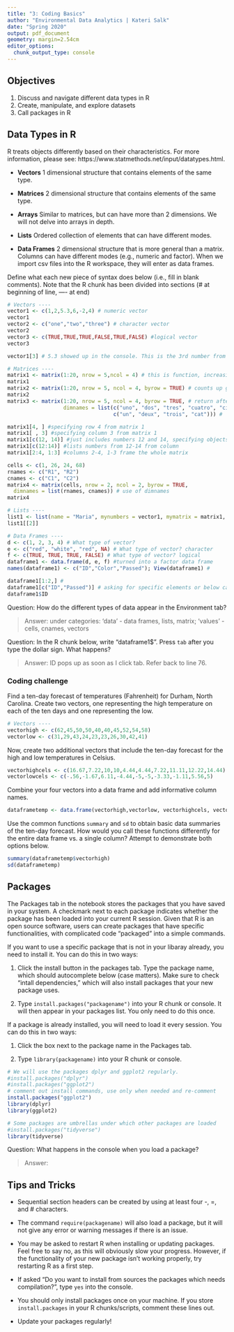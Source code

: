 ```yaml
---
title: "3: Coding Basics"
author: "Environmental Data Analytics | Kateri Salk"
date: "Spring 2020"
output: pdf_document
geometry: margin=2.54cm
editor_options: 
  chunk_output_type: console
---
```


## Objectives
1. Discuss and navigate different data types in R
2. Create, manipulate, and explore datasets
3. Call packages in R

## Data Types in R
R treats objects differently based on their characteristics. For more information, please see: https://www.statmethods.net/input/datatypes.html. 

* **Vectors** 1 dimensional structure that contains elements of the same type.

* **Matrices** 2 dimensional structure that contains elements of the same type.

* **Arrays** Similar to matrices, but can have more than 2 dimensions. We will not delve into arrays in depth.

* **Lists** Ordered collection of elements that can have different modes.

* **Data Frames** 2 dimensional structure that is more general than a matrix. Columns can have different modes (e.g., numeric and factor). When we import csv files into the R workspace, they will enter as data frames.

Define what each new piece of syntax does below (i.e., fill in blank comments). Note that the R chunk has been divided into sections (# at beginning of line, ---- at end)
```r
# Vectors ----
vector1 <- c(1,2,5.3,6,-2,4) # numeric vector
vector1
vector2 <- c("one","two","three") # character vector
vector2
vector3 <- c(TRUE,TRUE,TRUE,FALSE,TRUE,FALSE) #logical vector
vector3

vector1[3] # 5.3 showed up in the console. This is the 3rd number from vector 1.

# Matrices ----
matrix1 <- matrix(1:20, nrow = 5,ncol = 4) # this is function, increasing down and right by each column
matrix1
matrix2 <- matrix(1:20, nrow = 5, ncol = 4, byrow = TRUE) # counts up going left to right and going down a row
matrix2
matrix3 <- matrix(1:20, nrow = 5, ncol = 4, byrow = TRUE, # return after comma continues the line
                  dimnames = list(c("uno", "dos", "tres", "cuatro", "cinco"), 
                                  c("un", "deux", "trois", "cat"))) #

matrix1[4, ] #specifying row 4 from matrix 1
matrix1[ , 3] #specifying column 3 from matrix 1
matrix1[c(12, 14)] #just includes numbers 12 and 14, specifying objects in the matrix 
matrix1[c(12:14)] #lists numbers from 12-14 from column
matrix1[2:4, 1:3] #columns 2-4, 1-3 frame the whole matrix

cells <- c(1, 26, 24, 68)
rnames <- c("R1", "R2")
cnames <- c("C1", "C2") 
matrix4 <- matrix(cells, nrow = 2, ncol = 2, byrow = TRUE,
  dimnames = list(rnames, cnames)) # use of dimnames
matrix4

# Lists ---- 
list1 <- list(name = "Maria", mynumbers = vector1, mymatrix = matrix1, age = 5.3); list1
list1[[2]]

# Data Frames ----
d <- c(1, 2, 3, 4) # What type of vector?
e <- c("red", "white", "red", NA) # What type of vector? character
f <- c(TRUE, TRUE, TRUE, FALSE) # What type of vector? logical
dataframe1 <- data.frame(d, e, f) #turned into a factor data frame
names(dataframe1) <- c("ID","Color","Passed"); View(dataframe1) # 

dataframe1[1:2,] # 
dataframe1[c("ID","Passed")] # asking for specific elements or below call up specific columns or row?
dataframe1$ID

```
Question: How do the different types of data appear in the Environment tab?

> Answer: under categories: 'data' - data frames, lists, matrix; 'values' - cells, cnames, vectors

Question: In the R chunk below, write "dataframe1$". Press `tab` after you type the dollar sign. What happens?

> Answer: ID pops up as soon as I click tab. Refer back to line 76.

### Coding challenge

Find a ten-day forecast of temperatures (Fahrenheit) for Durham, North Carolina. Create two vectors, one representing the high temperature on each of the ten days and one representing the low.

```r
# Vectors ----
vectorhigh <- c(62,45,50,50,40,40,45,52,54,58)
vectorlow <- c(31,29,43,24,23,23,26,30,42,41)
```

Now, create two additional vectors that include the ten-day forecast for the high and low temperatures in Celsius.

```r
vectorhighcels <- c(16.67,7.22,10,10,4.44,4.44,7.22,11.11,12.22,14.44)
vectorlowcels <- c(-.56,-1.67,6.11,-4.44,-5,-5,-3.33,-1.11,5.56,5)
```

Combine your four vectors into a data frame and add informative column names.

```r
dataframetemp <- data.frame(vectorhigh,vectorlow, vectorhighcels, vectorlowcels) #name these myself
```

Use the common functions `summary` and `sd` to obtain basic data summaries of the ten-day forecast. How would you call these functions differently for the entire data frame vs. a single column? Attempt to demonstrate both options below.

```r
summary(dataframetemp$vectorhigh)
sd(dataframetemp)
```


## Packages

The Packages tab in the notebook stores the packages that you have saved in your system. A checkmark next to each package indicates whether the package has been loaded into your current R session. Given that R is an open source software, users can create packages that have specific functionalities, with complicated code "packaged" into a simple commands.

If you want to use a specific package that is not in your libaray already, you need to install it. You can do this in two ways: 

1. Click the install button in the packages tab. Type the package name, which should autocomplete below (case matters). Make sure to check "intall dependencies," which will also install packages that your new package uses. 

2. Type `install.packages("packagename")` into your R chunk or console. It will then appear in your packages list. You only need to do this once. 

If a package is already installed, you will need to load it every session. You can do this in two ways: 

1. Click the box next to the package name in the Packages tab. 

2. Type `library(packagename)` into your R chunk or console.


```r
# We will use the packages dplyr and ggplot2 regularly. 
#install.packages("dplyr") 
#install.packages("ggplot2")
# comment out install commands, use only when needed and re-comment
install.packages("ggplot2")
library(dplyr)
library(ggplot2)

# Some packages are umbrellas under which other packages are loaded
#install.packages("tidyverse")
library(tidyverse)
```

Question: What happens in the console when you load a package?

> Answer: 


## Tips and Tricks

* Sequential section headers can be created by using at least four -, =, and # characters.

* The command `require(packagename)` will also load a package, but it will not give any error or warning messages if there is an issue.

* You may be asked to restart R when installing or updating packages. Feel free to say no, as this will obviously slow your progress. However, if the functionality of your new package isn't working properly, try restarting R as a first step. 

* If asked "Do you want to install from sources the packages which needs compilation?", type `yes` into the console. 

* You should only install packages once on your machine. If you store `install.packages` in your R chunks/scripts, comment these lines out. 

* Update your packages regularly! 